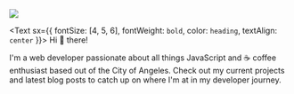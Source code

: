 <div style={{ margin: `auto`, width: `120px`}}>
  <img
    style={{
    width: `150px`,
    height: `150px`,
    borderRadius: `100%`
  }}
   src="./rafael_1.JPG" atl="profile" />
</div>

<Text sx={{ fontSize: [4, 5, 6], fontWeight: `bold`, color: `heading`, textAlign: `center` }}>
  Hi 👋 there!
</Text>

I'm a web developer passionate about all things JavaScript and ☕ coffee enthusiast based out of the City of Angeles.
Check out my current projects and latest blog posts to catch up on where I'm at in my developer journey.
